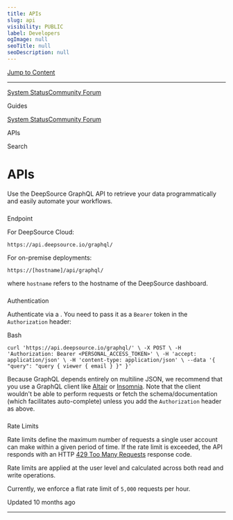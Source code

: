 ```yaml
---
title: APIs
slug: api
visibility: PUBLIC
label: Developers
ogImage: null
seoTitle: null
seoDescription: null
---
```

[Jump to Content](#content)

* * *

[System Status](https://deepsourcestatus.com/)[Community Forum](https://discuss.deepsource.com/)

Guides

[System Status](https://deepsourcestatus.com/)[Community Forum](https://discuss.deepsource.com/)

APIs

Search

APIs
====

Use the DeepSource GraphQL API to retrieve your data programmatically and easily automate your workflows.

### 

Endpoint

[](#endpoint)

For DeepSource Cloud:

`https://api.deepsource.io/graphql/`

For on-premise deployments:

`https://[hostname]/api/graphql/`

where `hostname` refers to the hostname of the DeepSource dashboard.

### 

Authentication

[](#authentication)

Authenticate via a . You need to pass it as a `Bearer` token in the `Authorization` header:

Bash

`curl 'https://api.deepsource.io/graphql/' \ -X POST \ -H 'Authorization: Bearer <PERSONAL_ACCESS_TOKEN>' \ -H 'accept: application/json' \ -H 'content-type: application/json' \ --data '{ "query": "query { viewer { email } }" }'`

Because GraphQL depends entirely on multiline JSON, we recommend that you use a GraphQL client like [Altair](https://altair.sirmuel.design/) or [Insomnia](https://insomnia.rest/). Note that the client wouldn't be able to perform requests or fetch the schema/documentation (which facilitates auto-complete) unless you add the `Authorization` header as above.

### 

Rate Limits

[](#rate-limits)

Rate limits define the maximum number of requests a single user account can make within a given period of time. If the rate limit is exceeded, the API responds with an HTTP [429 Too Many Requests](https://datatracker.ietf.org/doc/html/draft-nottingham-http-new-status-02#section-4) response code.

Rate limits are applied at the user level and calculated across both read and write operations.

Currently, we enforce a flat rate limit of `5,000` requests per hour.

Updated 10 months ago

* * *
